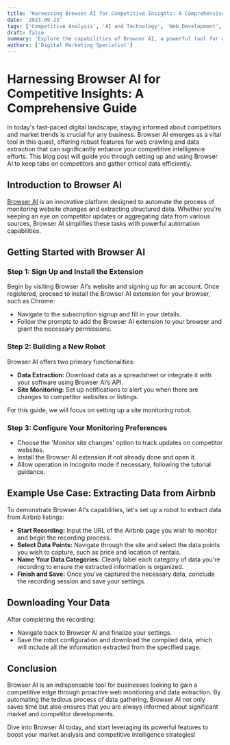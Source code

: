 ```yaml
---
title: 'Harnessing Browser AI for Competitive Insights: A Comprehensive Guide'
date: '2023-09-23'
tags: ['Competitive Analysis', 'AI and Technology', 'Web Development', 'Research and Data Analysis']
draft: false
summary: 'Explore the capabilities of Browser AI, a powerful tool for crawling websites to monitor changes and extract data. This guide provides a detailed walkthrough on how to set up and utilize Browser AI for competitive intelligence.'
authors: ['Digital Marketing Specialist']
---
```


# Harnessing Browser AI for Competitive Insights: A Comprehensive Guide

In today's fast-paced digital landscape, staying informed about competitors and market trends is crucial for any business. Browser AI emerges as a vital tool in this quest, offering robust features for web crawling and data extraction that can significantly enhance your competitive intelligence efforts. This blog post will guide you through setting up and using Browser AI to keep tabs on competitors and gather critical data efficiently.

## Introduction to Browser AI

[Browser AI](http://browse.ai/) is an innovative platform designed to automate the process of monitoring website changes and extracting structured data. Whether you're keeping an eye on competitor updates or aggregating data from various sources, Browser AI simplifies these tasks with powerful automation capabilities.

## Getting Started with Browser AI

### Step 1: Sign Up and Install the Extension

Begin by visiting Browser AI's website and signing up for an account. Once registered, proceed to install the Browser AI extension for your browser, such as Chrome:
- Navigate to the subscription signup and fill in your details.
- Follow the prompts to add the Browser AI extension to your browser and grant the necessary permissions.

### Step 2: Building a New Robot

Browser AI offers two primary functionalities:
- **Data Extraction:** Download data as a spreadsheet or integrate it with your software using Browser AI’s API.
- **Site Monitoring:** Set up notifications to alert you when there are changes to competitor websites or listings.

For this guide, we will focus on setting up a site monitoring robot.

### Step 3: Configure Your Monitoring Preferences

- Choose the 'Monitor site changes' option to track updates on competitor websites.
- Install the Browser AI extension if not already done and open it.
- Allow operation in Incognito mode if necessary, following the tutorial guidance.

## Example Use Case: Extracting Data from Airbnb

To demonstrate Browser AI's capabilities, let's set up a robot to extract data from Airbnb listings:

- **Start Recording:** Input the URL of the Airbnb page you wish to monitor and begin the recording process.
- **Select Data Points:** Navigate through the site and select the data points you wish to capture, such as price and location of rentals.
- **Name Your Data Categories:** Clearly label each category of data you're recording to ensure the extracted information is organized.
- **Finish and Save:** Once you've captured the necessary data, conclude the recording session and save your settings.

## Downloading Your Data

After completing the recording:
- Navigate back to Browser AI and finalize your settings.
- Save the robot configuration and download the compiled data, which will include all the information extracted from the specified page.

## Conclusion

Browser AI is an indispensable tool for businesses looking to gain a competitive edge through proactive web monitoring and data extraction. By automating the tedious process of data gathering, Browser AI not only saves time but also ensures that you are always informed about significant market and competitor developments.

Dive into Browser AI today, and start leveraging its powerful features to boost your market analysis and competitive intelligence strategies!

